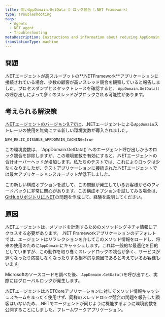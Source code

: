 ```yaml
---
title: 高いAppDomain.GetData（）ロック競合（.NET Framework）
type: troubleshooting
tags:
  - Agents
  - NET agent
  - Troubleshooting
metaDescription: Instructions and information about reducing AppDomain.GetData() lock contention for impacted .NET Framework applications
translationType: machine
---
```


## 問題

.NETエージェントが高スループットの**.NETFramework**アプリケーションに接続されている場合、少数の顧客が高いスレッド競合を観察していると報告しました。プロセスダンプとスタックトレースを確認すると、 `AppDomain.GetData()`の呼び出しによって多くのスレッドがブロックされる可能性があります。

## 考えられる解決策

[.NETエージェントのバージョン9.7では](/docs/release-notes/agent-release-notes/net-release-notes)、.NETエージェントによる`AppDomain`ストレージの使用を無効にする新しい環境変数が導入されました。

```
NEW_RELIC_DISABLE_APPDOMAIN_CACHING=true
```

<Callout variant="caution">
  この環境変数は、 `AppDomain.GetData()`へのエージェント呼び出しからのロック競合を排除しますが、この環境変数を有効にすると、.NETエージェントの合計オーバーヘッドが増加します。私たちのテストでは、これによりロックは少なくなりましたが、テストアプリケーションに接続された.NETエージェントでは最大アプリケーションスループットが低下しました。
</Callout>

この新しい構成オプションを試して、この問題が発生しているお客様からのフィードバックに非常に関心があります。この構成オプションを試してみる場合は、 [GitHubリポジトリに.NET](https://github.com/newrelic/newrelic-dotnet-agent)の問題を作成して、経験を説明してください。

## 原因

.NETエージェントは、メソッドを計測するためのメソッドシグネチャ情報にアクセスする必要があります。 .NET Frameworkアプリケーションのデフォルトでは、エージェントはリフレクションを介してこのメソッド情報をロードし、将来の使用のために`AppDomain`にキャッシュします。これは一般的な最適化を目的としていますが、この動作を取り巻くスレッドロックの競合が多く、サービスが遅くなったり応答しなくなったりする根本的な原因であると考えているお客様もいます。

Microsoftのソースコードを調べた後、 `AppDomain.GetData()`を呼び出すと、実際にはグローバルロックが発生します。

.NETエージェントは.NETCoreアプリケーションに対してメソッド情報キャッシュスキームをまったく使用せず、同様のスレッドロック競合の問題を報告した顧客はいないため、.NETでエージェントが同じように機能するように環境変数を公開することにしました。フレームワークアプリケーション。